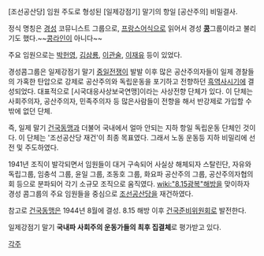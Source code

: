 [조선공산당] 임원 주도로 형성된 [일제강점기] 말기의 항일 [공산주의] 비밀결사.

정식 명칭은 [[경성]] 코뮤니스트 그룹으로, [[프랑스어]]식으로 읽어서 경성 '''[[콩]]'''그룹이라고 불리기도 했다.~~[[콩라인]]이 아니다~~

주요 임원으로는 [[박헌영]], [[김삼룡]], [[이관술]], [[이재유]] 등이 있었다.

경성콤그룹은 일제강점기 말기 [[중일전쟁]]이 발발 이후 많은 공산주의자들이 일제 경찰들의 가혹한 탄압으로 강제로 공산주의와 독립운동을 포기하고 전향하던 [[흑역사]]시기에 결성되었다. 대표적으로 [시국대응사상보국연맹]이라는 사상전향 단체가 있다. 이 단체는 사회주의자, 공산주의자, 민족주의자 등 많은사람들이 전향을 해서 반강제로 가입할 수 밖에 없던 단체.

즉, 일제 말기 [[건국동맹]]과 더불어 국내에서 얼마 안되는 지하 항일 독립운동 단체인 것이다. 이 단체는 '조선공산당 재건'이 최종 목표였다. 그래서 노동 운동등 지하 비밀리에 선전 및 주도하였다.

1941년 조직이 발각되면서 임원들이 대거 구속되어 사실상 해체되자 스탈린단, 자유와 독립그룹, 임충석 그룹, 윤일 그룹, 조동호 그룹, 화요파 공산주의 그룹, 공산주의자협의회 등으로 분파되어 각기 소규모 조직으로 움직였다. [[wiki:"8.15광복"해방]]을 맞이하자 경성 콤그룹의 주요 임원들을 중심으로 [[조선공산당]]을 재건하였다.

참고로 [[건국동맹]]은 1944년 8월에 결성. 8.15 해방 이후 [[건국준비위원회]]로 발전한다.

일제강점기 말기 '''국내파 사회주의 운동가들의 최후 집결체'''로 평가받고 있다.

[[각주]]
